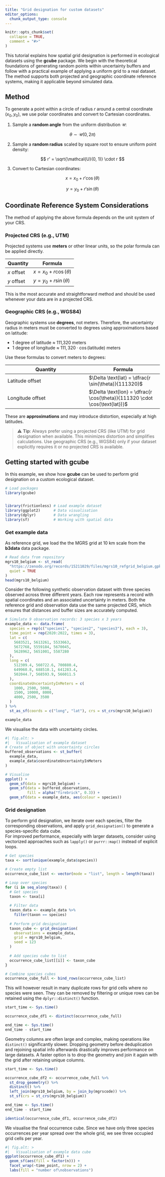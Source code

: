 ```yaml
---
title: "Grid designation for custom datasets"
editor_options: 
  chunk_output_type: console
---
```


```r
knitr::opts_chunk$set(
  collapse = TRUE,
  comment = "#>"
)
```

This tutorial explains how spatial grid designation is performed in ecological datasets using the **gcube** package. We begin with the theoretical foundations of generating random points within uncertainty buffers and follow with a practical example of applying a uniform grid to a real dataset. The method supports both projected and geographic coordinate reference systems, making it applicable beyond simulated data.

## Method

To generate a point within a circle of radius $r$ around a central coordinate $(x_0, y_0)$, we use polar coordinates and convert to Cartesian coordinates.

1. Sample a **random angle** from the uniform distribution $\mathcal{U}$:
   
$$
\theta \sim \mathcal{U}(0, 2\pi)
$$

2. Sample a **random radius** scaled by square root to ensure uniform point density:

$$
r' = \sqrt{\mathcal{U}(0, 1)} \cdot r
$$

3. Convert to Cartesian coordinates:

$$
x = x_0 + r' \cos(\theta)
$$

$$
y = y_0 + r' \sin(\theta)
$$

## Coordinate Reference System Considerations

The method of applying the above formula depends on the unit system of your CRS.

### Projected CRS (e.g., UTM)

Projected systems use **meters** or other linear units, so the polar formula can be applied directly.

| Quantity | Formula |
|----------|---------|
| $x$ offset | $x = x_0 + r \cos(\theta)$ |
| $y$ offset | $y = y_0 + r \sin(\theta)$ |

This is the most accurate and straightforward method and should be used whenever your data are in a projected CRS.

### Geographic CRS (e.g., WGS84)

Geographic systems use **degrees**, not meters. Therefore, the uncertainty radius in meters must be converted to degrees using approximations based on latitude:

- 1 degree of latitude ≈ 111,320 meters
- 1 degree of longitude ≈ $111{,}320 \cdot \cos(\text{latitude})$ meters

Use these formulas to convert meters to degrees:

| Quantity | Formula |
|----------|---------|
| Latitude offset | $\Delta \text{lat} = \dfrac{r \sin(\theta)}{111320}$ |
| Longitude offset | $\Delta \text{lon} = \dfrac{r \cos(\theta)}{111320 \cdot \cos(\text{lat})}$ |

These are **approximations** and may introduce distortion, especially at high latitudes.

> ⚠️ **Tip**: Always prefer using a projected CRS (like UTM) for grid designation when available. This minimizes distortion and simplifies calculations. Use geographic CRS (e.g., WGS84) only if your dataset explicitly requires it or no projected CRS is available.

## Getting started with gcube

In this example, we show how **gcube** can be used to perform grid designation on a custom ecological dataset.

```r
# Load packages
library(gcube)


library(frictionless) # Load example dataset
library(ggplot2)      # Data visualisation
library(dplyr)        # Data wrangling
library(sf)           # Working with spatial data
```

### Get example data

As reference grid, we load the the MGRS grid at 10 km scale from the **b3data** data package.

```r
# Read data from repository
mgrs10_belgium <- st_read(
  "https://zenodo.org/records/15211029/files/mgrs10_refgrid_belgium.gpkg",
  quiet = TRUE
)
head(mgrs10_belgium)
```

Consider the following synthetic observation dataset with three species observed across three different years. Each row represents a record with spatial coordinates and an associated uncertainty in meters.
Both the reference grid and observation data use the same projected CRS, which ensures that distances and buffer sizes are accurately computed.

```r
# Simulate 9 observation records: 3 species x 3 years
example_data <- data.frame(
  species = rep(c("species1", "species2", "species3"), each = 3),
  time_point = rep(2020:2022, times = 3),
  lat = c(
    5683521, 5613261, 5533663,
    5672768, 5559184, 5670045,
    5628962, 5651001, 5587280
  ),
  long = c(
    512309.4, 560722.6, 700880.4,
    649960.8, 688510.1, 641283.4,
    502044.7, 568593.9, 566011.5
  ),
  coordinateUncertaintyInMeters = c(
    1000, 2500, 5000,
    1500, 10000, 8000,
    4000, 2500, 3500
  )
) %>%
  st_as_sf(coords = c("long", "lat"), crs = st_crs(mgrs10_belgium))

example_data
```

We visualise the data with uncertainty circles.

```r
#| fig.alt: >
#|   Visualisation of example dataset
# Create sf object with uncertainty circles
buffered_observations <- st_buffer(
  example_data,
  example_data$coordinateUncertaintyInMeters
)

# Visualise
ggplot() +
  geom_sf(data = mgrs10_belgium) +
  geom_sf(data = buffered_observations,
          fill = alpha("firebrick", 0.3)) +
  geom_sf(data = example_data, aes(colour = species))
```

### Grid designation

To perform grid designation, we iterate over each species, filter the corresponding observations, and apply `grid_designation()` to generate a species-specific data cube.  
For improved performance, especially with larger datasets, consider using vectorized approaches such as `lapply()` or `purrr::map()` instead of explicit loops.

```r
# Get species
taxa <- sort(unique(example_data$species))

# Create empty list
occurrence_cube_list <- vector(mode = "list", length = length(taxa))

# Loop over species
for (i in seq_along(taxa)) {
  # Get species
  taxon <- taxa[i]
  
  # Filter data
  taxon_data <- example_data %>%
    filter(taxon == species)
  
  # Perform grid designation
  taxon_cube <- grid_designation(
    observations = example_data,
    grid = mgrs10_belgium,
    seed = 123
  )
  
  # Add species cube to list
  occurrence_cube_list[[i]] <- taxon_cube
}

# Combine species cubes
occurrence_cube_full <- bind_rows(occurrence_cube_list)
```

This will however result in many duplicate rows for grid cells where no species were seen.
They can be removed by filtering or unique rows can be retained using the `dplyr::distinct()` function.

```r
start_time <- Sys.time()

occurrence_cube_df1 <- distinct(occurrence_cube_full)

end_time <- Sys.time()
end_time - start_time
```

Geometry columns are often large and complex, making operations like `distinct()` significantly slower.
Dropping geometry before deduplication and rejoining spatial info afterwards drastically improves performance on large datasets.
A faster option is to drop the geometry and join it again with the grid after retaining unique columns.

```r
start_time <- Sys.time()

occurrence_cube_df2 <- occurrence_cube_full %>%
  st_drop_geometry() %>%
  distinct() %>%
  left_join(mgrs10_belgium, by = join_by(mgrscode)) %>%
  st_sf(crs = st_crs(mgrs10_belgium))

end_time <- Sys.time()
end_time - start_time
```

```r
identical(occurrence_cube_df1, occurrence_cube_df2)
```

We visualise the final occurrence cube.
Since we have only three species occurrences per year spread over the whole grid, we see three occupied grid cells per year.

```r
#| fig.alt: >
#|   Visualisation of example data cube
ggplot(occurrence_cube_df1) +
  geom_sf(aes(fill = factor(n))) +
  facet_wrap(~time_point, nrow = 2) +
  labs(fill = "number of\nobservations")
```
